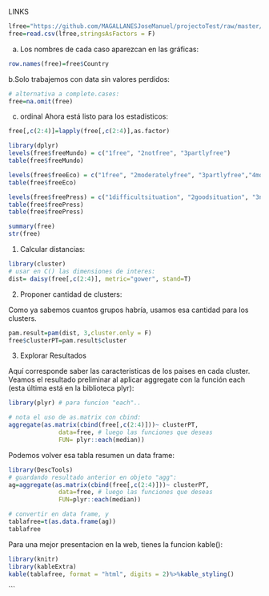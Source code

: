 LINKS

```r
lfree="https://github.com/MAGALLANESJoseManuel/projectoTest/raw/master/free.csv"
free=read.csv(lfree,stringsAsFactors = F)
```
a. Los nombres de cada caso aparezcan en las gráficas:
```r
row.names(free)=free$Country
```

b.Solo trabajemos con data sin valores perdidos:
```r
# alternativa a complete.cases:
free=na.omit(free)
```
c. ordinal
Ahora está listo para los estadisticos:
```r
free[,c(2:4)]=lapply(free[,c(2:4)],as.factor)

library(dplyr)
levels(free$freeMundo) = c("1free", "2notfree", "3partlyfree")
table(free$freeMundo)

levels(free$freeEco) = c("1free", "2moderatelyfree", "3partlyfree","4mostlyunfree","5repressed")
table(free$freeEco)

levels(free$freePress) = c("1difficultsituation", "2goodsituation", "3noticeableproblems","4satisfactorysituation","5veryserioussituation")
table(free$freePress)
table(free$freePress)

summary(free)
str(free)
```

1. Calcular distancias:

```r

library(cluster)
# usar en C() las dimensiones de interes:
dist= daisy(free[,c(2:4)], metric="gower", stand=T)
```

2. Proponer cantidad de clusters:

Como ya sabemos cuantos grupos habría, usamos esa cantidad para los clusters.
```r
pam.result=pam(dist, 3,cluster.only = F)
free$clusterPT=pam.result$cluster
```

3. Explorar Resultados

Aquí corresponde saber las caracteristicas de los paises en cada cluster. Veamos el resultado preliminar al aplicar aggregate con la función each (esta última está en la biblioteca plyr):
```r
library(plyr) # para funcion "each"..

# nota el uso de as.matrix con cbind:
aggregate(as.matrix(cbind(free[,c(2:4)]))~ clusterPT, 
              data=free, # luego las funciones que deseas
              FUN= plyr::each(median))

```
Podemos volver esa tabla resumen un data frame:
```r
library(DescTools)
# guardando resultado anterior en objeto "agg": 
ag=aggregate(as.matrix(cbind(free[,c(2:4)]))~ clusterPT, 
              data=free, # luego las funciones que deseas
              FUN=plyr::each(median))

# convertir en data frame, y 
tablafree=t(as.data.frame(ag))
tablafree
```
Para una mejor presentacion en la web, tienes la funcion kable(): 
```r
library(knitr)
library(kableExtra)
kable(tablafree, format = "html", digits = 2)%>%kable_styling()
```
```

